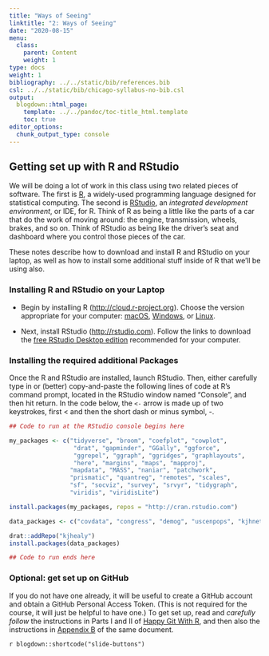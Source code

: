 ```yaml
---
title: "Ways of Seeing"
linktitle: "2: Ways of Seeing"
date: "2020-08-15"
menu:
  class:
    parent: Content
    weight: 1
type: docs
weight: 1
bibliography: ../../static/bib/references.bib
csl: ../../static/bib/chicago-syllabus-no-bib.csl 
output:
  blogdown::html_page:
    template: ../../pandoc/toc-title_html.template
    toc: true
editor_options: 
  chunk_output_type: console
---
```


## Getting set up with R and RStudio

We will be doing a lot of work in this class using two related pieces of software. The first is [R](https://www.r-project.org), a widely-used programming language designed for statistical computing. The second is [RStudio](https://rstudio.com), an _integrated development environment_, or IDE, for R. Think of R as being a little like the parts of a car that do the work of moving around: the engine, transmission, wheels, brakes, and so on. Think of RStudio as being like the driver's seat and dashboard where you control those pieces of the car. 

These notes describe how to download and install R and RStudio on your laptop, as well as how to install some additional stuff inside of R that we'll be using also.

### Installing R and RStudio on your Laptop

- Begin by installing R (<http://cloud.r-project.org>). Choose the version appropriate for your computer: [macOS](https://cloud.r-project.org/bin/macosx/R-4.0.2.pkg), [Windows](https://cloud.r-project.org/bin/windows/base/R-4.0.2-win.exe), or [Linux](https://cloud.r-project.org/bin/linux/).

- Next, install RStudio (<http://rstudio.com>). Follow the links to download the [free RStudio Desktop edition](https://rstudio.com/products/rstudio/download/#download) recommended for your computer.

### Installing the required additional Packages

Once the R and RStudio are installed, launch RStudio. Then, either carefully type in or (better) copy-and-paste the following lines of code at R’s command prompt, located in the RStudio window named “Console”, and then hit return. In the code below, the `<-` arrow is made up of two keystrokes, first < and then the short dash or minus symbol, -.

```R
## Code to run at the RStudio console begins here

my_packages <- c("tidyverse", "broom", "coefplot", "cowplot", 
                  "drat", "gapminder", "GGally", "ggforce", 
                  "ggrepel", "ggraph", "ggridges", "graphlayouts", 
                  "here", "margins", "maps", "mapproj", 
                 "mapdata", "MASS", "naniar", "patchwork", 
                 "prismatic", "quantreg", "remotes", "scales", 
                 "sf", "socviz", "survey", "srvyr", "tidygraph", 
                 "viridis", "viridisLite")

install.packages(my_packages, repos = "http://cran.rstudio.com")

data_packages <- c("covdata", "congress", "demog", "uscenpops", "kjhnet", "nycdogs")

drat::addRepo("kjhealy")
install.packages(data_packages)

## Code to run ends here

```

### Optional: get set up on GitHub

If you do not have one already, it will be useful to create a GitHub account and obtain a GitHub Personal Access Token. (This is not required for the course, it will just be helpful to have one.) To get set up, read and _carefully follow_ the instructions in Parts I and II of [Happy Git With R](https://happygitwithr.com), and then also the instructions in [Appendix B](https://happygitwithr.com/github-pat.html) of the same document.


`r blogdown::shortcode("slide-buttons")`
